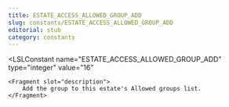 ```yaml
---
title: ESTATE_ACCESS_ALLOWED_GROUP_ADD
slug: constants/ESTATE_ACCESS_ALLOWED_GROUP_ADD
editorial: stub
category: constants
---
```


<LSLConstant
	name="ESTATE_ACCESS_ALLOWED_GROUP_ADD"
	type="integer"
	value="16"
>
	<Fragment slot="description">
		Add the group to this estate's Allowed groups list.
	</Fragment>
</LSLConstant>
